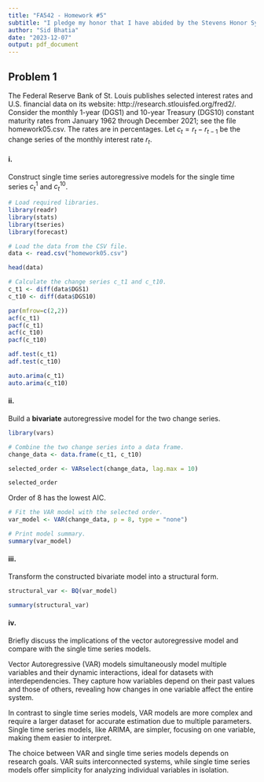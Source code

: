 ```yaml
---
title: "FA542 - Homework #5"
subtitle: "I pledge my honor that I have abided by the Stevens Honor System."
author: "Sid Bhatia"
date: "2023-12-07"
output: pdf_document
---
```


## Problem 1

The Federal Reserve Bank of St. Louis publishes selected interest rates and U.S. financial data on its website: http://research.stlouisfed.org/fred2/. Consider the monthly 1-year (DGS1) and 10-year Treasury (DGS10) constant maturity rates from January 1962 through December 2021; see the file homework05.csv. The rates are in percentages. Let $c_t = r_t - r_{t-1}$ be the change series of the monthly interest rate $r_t$.

#### i. 

Construct single time series autoregressive models for the single time series $c_t^1$ and $c_t^10$.

```r
# Load required libraries.
library(readr)
library(stats)
library(tseries)
library(forecast)

# Load the data from the CSV file.
data <- read.csv("homework05.csv")

head(data)

# Calculate the change series c_t1 and c_t10.
c_t1 <- diff(data$DGS1)
c_t10 <- diff(data$DGS10)

par(mfrow=c(2,2))
acf(c_t1)
pacf(c_t1)
acf(c_t10)
pacf(c_t10)

adf.test(c_t1)
adf.test(c_t10)

auto.arima(c_t1)
auto.arima(c_t10)
```

#### ii.

Build a **bivariate** autoregressive model for the two change series.

```r
library(vars)

# Combine the two change series into a data frame.
change_data <- data.frame(c_t1, c_t10)

selected_order <- VARselect(change_data, lag.max = 10)

selected_order
```

Order of 8 has the lowest AIC.

```r
# Fit the VAR model with the selected order.
var_model <- VAR(change_data, p = 8, type = "none")

# Print model summary.
summary(var_model)
```

#### iii.

Transform the constructed bivariate model into a structural form.

```r
structural_var <- BQ(var_model)

summary(structural_var)
```

#### iv.

Briefly discuss the implications of the vector autoregressive model and compare with the single time series models.

Vector Autoregressive (VAR) models simultaneously model multiple variables and their dynamic interactions, ideal for datasets with interdependencies. They capture how variables depend on their past values and those of others, revealing how changes in one variable affect the entire system.

In contrast to single time series models, VAR models are more complex and require a larger dataset for accurate estimation due to multiple parameters. Single time series models, like ARIMA, are simpler, focusing on one variable, making them easier to interpret.

The choice between VAR and single time series models depends on research goals. VAR suits interconnected systems, while single time series models offer simplicity for analyzing individual variables in isolation.